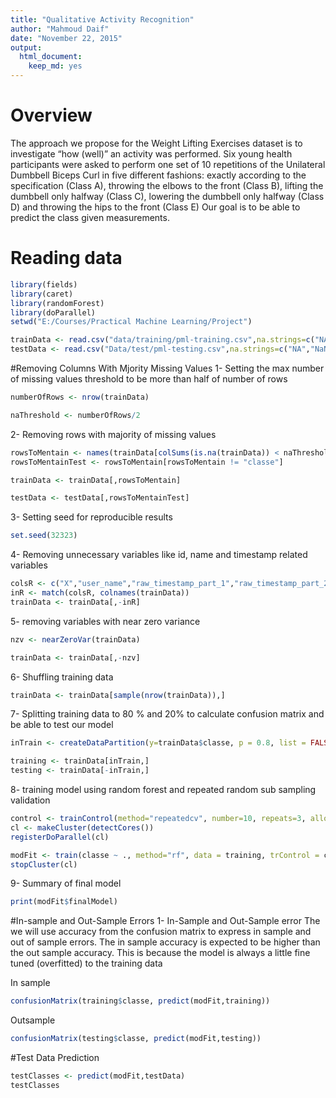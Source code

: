 ```yaml
---
title: "Qualitative Activity Recognition"
author: "Mahmoud Daif"
date: "November 22, 2015"
output: 
  html_document: 
    keep_md: yes
---
```


# Overview
The approach we propose for the Weight Lifting Exercises dataset is to investigate "how (well)" an activity was performed.
Six young health participants were asked to perform one set of 10 repetitions of the Unilateral Dumbbell Biceps Curl in five different fashions: exactly according to the specification (Class A), throwing the elbows to the front (Class B), lifting the dumbbell only halfway (Class C), lowering the dumbbell only halfway (Class D) and throwing the hips to the front (Class E)
Our goal is to be able to predict the class given measurements.

# Reading data
```r
library(fields)
library(caret)
library(randomForest)
library(doParallel)
setwd("E:/Courses/Practical Machine Learning/Project")
```

```r
trainData <- read.csv("data/training/pml-training.csv",na.strings=c("NA","NaN", " ",""))
testData <- read.csv("Data/test/pml-testing.csv",na.strings=c("NA","NaN", " ",""))

```

#Removing Columns With Mjority Missing Values
1- Setting the max number of missing values threshold to be more than half of number of rows
```r
numberOfRows <- nrow(trainData)

naThreshold <- numberOfRows/2
```

2- Removing rows with majority of missing values
```r
rowsToMentain <- names(trainData[colSums(is.na(trainData)) < naThreshold])
rowsToMentainTest <- rowsToMentain[rowsToMentain != "classe"]

trainData <- trainData[,rowsToMentain]

testData <- testData[,rowsToMentainTest]

```

3- Setting seed for reproducible results
```r
set.seed(32323)
```

4- Removing unnecessary variables like id, name and timestamp related variables

```r
colsR <- c("X","user_name","raw_timestamp_part_1","raw_timestamp_part_2", "cvtd_timestamp")
inR <- match(colsR, colnames(trainData))
trainData <- trainData[,-inR]

```

5- removing variables with near zero variance
```r
nzv <- nearZeroVar(trainData)

trainData <- trainData[,-nzv]
```

6- Shuffling training data
```r
trainData <- trainData[sample(nrow(trainData)),]

```

7- Splitting training data to 80 % and 20% to calculate confusion matrix and be able to test our model
```r
inTrain <- createDataPartition(y=trainData$classe, p = 0.8, list = FALSE)

training <- trainData[inTrain,]
testing <- trainData[-inTrain,]

```

8- training model using random forest and repeated random sub sampling validation

```r
control <- trainControl(method="repeatedcv", number=10, repeats=3, allowParallel = TRUE)
cl <- makeCluster(detectCores())
registerDoParallel(cl)

modFit <- train(classe ~ ., method="rf", data = training, trControl = control )
stopCluster(cl)
```

9- Summary of final model
```r
print(modFit$finalModel)

```

#In-sample and Out-Sample Errors
1- In-Sample and Out-Sample error
The we will use accuracy from the confusion matrix to express in sample and out of sample errors.
The in sample accuracy is expected to be higher than the out sample accuracy.
This is because the model is always a little fine tuned (overfitted) to the training data

In sample
```r
confusionMatrix(training$classe, predict(modFit,training))
```

Outsample
```r
confusionMatrix(testing$classe, predict(modFit,testing))
```

#Test Data Prediction

```r
testClasses <- predict(modFit,testData)
testClasses
```